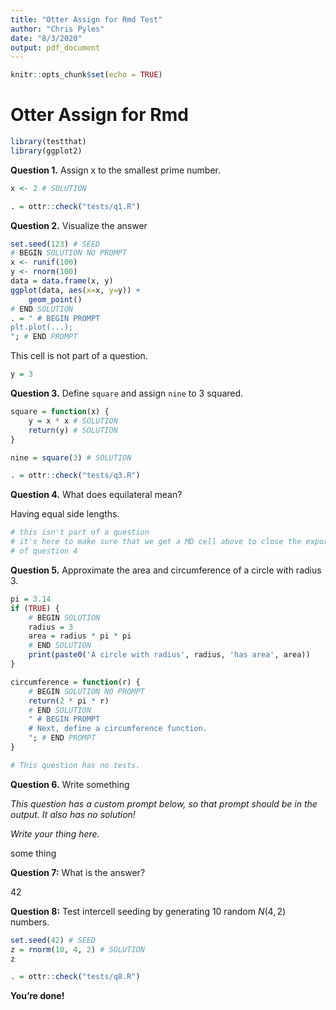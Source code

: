 ```yaml
---
title: "Otter Assign for Rmd Test"
author: "Chris Pyles"
date: "8/3/2020"
output: pdf_document
---
```


```r
knitr::opts_chunk$set(echo = TRUE)
```

# Otter Assign for Rmd

```r
library(testthat)
library(ggplot2)
```

**Question 1.** Assign x to the smallest prime number.

```r
x <- 2 # SOLUTION
```

```r
. = ottr::check("tests/q1.R")
```

**Question 2.** Visualize the answer

```r
set.seed(123) # SEED
# BEGIN SOLUTION NO PROMPT
x <- runif(100)
y <- rnorm(100)
data = data.frame(x, y)
ggplot(data, aes(x=x, y=y)) +
    geom_point()
# END SOLUTION
. = " # BEGIN PROMPT
plt.plot(...);
"; # END PROMPT
```

This cell is not part of a question.

```r
y = 3
```

**Question 3.** Define `square` and assign `nine` to 3 squared.

```r
square = function(x) {
    y = x * x # SOLUTION
    return(y) # SOLUTION
}

nine = square(3) # SOLUTION
```

```r
. = ottr::check("tests/q3.R")
```

**Question 4.** What does equilateral mean?

<!-- BEGIN SOLUTION -->
Having equal side lengths.
<!-- END SOLUTION -->

```r
# this isn't part of a question
# it's here to make sure that we get a MD cell above to close the export
# of question 4
```

**Question 5.** Approximate the area and circumference of a circle with radius 3.

```r
pi = 3.14
if (TRUE) {
    # BEGIN SOLUTION
    radius = 3
    area = radius * pi * pi
    # END SOLUTION
    print(paste0('A circle with radius', radius, 'has area', area))
}

circumference = function(r) {
    # BEGIN SOLUTION NO PROMPT
    return(2 * pi * r)
    # END SOLUTION
    " # BEGIN PROMPT
    # Next, define a circumference function.
    "; # END PROMPT
}
```

```r
# This question has no tests.
```

**Question 6.** Write something

_This question has a custom prompt below, so that prompt should be in the output. It also has no solution!_

<!-- BEGIN PROMPT -->
_Write your thing here._
<!-- END PROMPT -->

<!-- BEGIN SOLUTION NO PROMPT -->
some thing
<!-- END SOLUTION -->

**Question 7:** What is the answer?

<!-- BEGIN SOLUTION -->
42
<!-- END SOLUTION -->

**Question 8:** Test intercell seeding by generating 10 random $N(4,2)$ numbers.

```r
set.seed(42) # SEED
z = rnorm(10, 4, 2) # SOLUTION
z
```

```r
. = ottr::check("tests/q8.R")
```

**You're done!**
